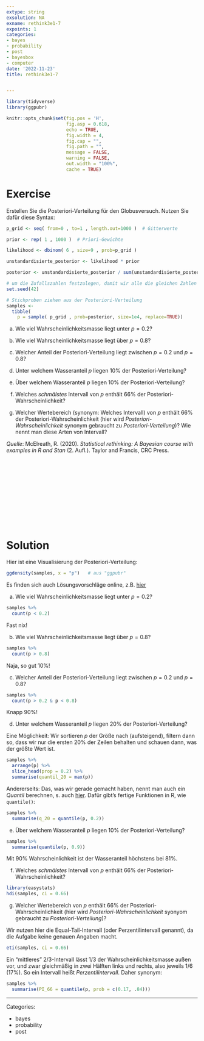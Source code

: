 ```yaml
---
extype: string
exsolution: NA
exname: rethink3e1-7
expoints: 1
categories:
- bayes
- probability
- post
- bayesbox
- computer
date: '2022-11-23'
title: rethink3e1-7


---
```




```r
library(tidyverse)
library(ggpubr)
```


```r
knitr::opts_chunk$set(fig.pos = 'H',
                      fig.asp = 0.618,
                      echo = TRUE,
                      fig.width = 4,
                      fig.cap = "", 
                      fig.path = "",
                      message = FALSE,
                      warning = FALSE,
                      out.width = "100%",
                      cache = TRUE)
```








# Exercise

Erstellen Sie die Posteriori-Verteilung für den Globusversuch. Nutzen Sie dafür diese Syntax:


```r
p_grid <- seq( from=0 , to=1 , length.out=1000 )  # Gitterwerte

prior <- rep( 1 , 1000 )  # Priori-Gewichte

likelihood <- dbinom( 6 , size=9 , prob=p_grid ) 

unstandardisierte_posterior <- likelihood * prior 

posterior <- unstandardisierte_posterior / sum(unstandardisierte_posterior)

# um die Zufallszahlen festzulegen, damit wir alle die gleichen Zahlen bekommen zum Schnluss: 
set.seed(42) 

# Stichproben ziehen aus der Posteriori-Verteilung
samples <- 
  tibble(
    p = sample( p_grid , prob=posterior, size=1e4, replace=TRUE)) 
```



a) Wie viel Wahrscheinlichkeitsmasse liegt unter $p=0.2$?

b) Wie viel Wahrscheinlichkeitsmasse liegt über $p=0.8$?

c) Welcher Anteil der Posteriori-Verteilung liegt zwischen $p=0.2$ und $p=0.8$?

d) Unter welchem Wasseranteil $p$ liegen 10% der Posteriori-Verteilung?

e) Über welchem Wasseranteil $p$ liegen 10% der Posteriori-Verteilung?

f) Welches *schmälstes* Intervall von $p$ enthält 66% der Posteriori-Wahrscheinlichkeit?

g) Welcher Wertebereich (synonym: Welches Intervall) von $p$ enthält 66% der Posteriori-Wahrscheinlichkeit (hier wird *Posteriori-Wahrscheinlichkeit* synonym gebraucht zu *Posteriori-Verteilung*)? Wie nennt man diese Arten von Intervall?


*Quelle*: McElreath, R. (2020). *Statistical rethinking: A Bayesian course with examples in R and Stan* (2. Aufl.). Taylor and Francis, CRC Press.



</br>
</br>
</br>
</br>
</br>
</br>
</br>
</br>
</br>
</br>

# Solution

Hier ist eine Visualisierung der Posteriori-Verteilung:


```r
ggdensity(samples, x = "p")   # aus "ggpubr"
```


Es finden sich auch Lösungsvorschläge online, z.B. [hier](https://github.com/jffist/statistical-rethinking-solutions/blob/master/ch03_hw.R)

a) Wie viel Wahrscheinlichkeitsmasse liegt unter $p=0.2$?

```r
samples %>% 
  count(p < 0.2)
```

Fast nix!



b) Wie viel Wahrscheinlichkeitsmasse liegt über $p=0.8$?


```r
samples %>% 
  count(p > 0.8)
```

Naja, so gut 10%!




c)  Welcher Anteil der Posteriori-Verteilung liegt zwischen $p=0.2$ und $p=0.8$?



```r
samples %>% 
  count(p > 0.2 & p < 0.8) 
```

Knapp 90%!



d) Unter welchem Wasseranteil $p$ liegen 20% der Posteriori-Verteilung?



Eine Möglichkeit: Wir sortieren $p$ der Größe nach (aufsteigend), 
filtern dann so, dass wir nur die ersten 20% der Zeilen behalten und schauen dann, was der größte Wert ist.

```r
samples %>% 
  arrange(p) %>% 
  slice_head(prop = 0.2) %>% 
  summarise(quantil_20 = max(p))
```
Andererseits: Das, was wir gerade gemacht haben, nennt man auch ein *Quantil* berechnen, s. auch [hier](https://de.wikipedia.org/wiki/Quantil_%28Wahrscheinlichkeitstheorie%29). 
Dafür gibt's fertige Funktionen in R, wie `quantile()`:

```r
samples %>% 
  summarise(q_20 = quantile(p, 0.2))
```




e) Über welchem Wasseranteil $p$ liegen 10% der Posteriori-Verteilung?


```r
samples %>% 
  summarise(quantile(p, 0.9))
```


Mit 90% Wahrscheinlichkeit ist der Wasseranteil höchstens bei 81%.



f) Welches *schmälstes* Intervall von $p$ enthält 66% der Posteriori-Wahrscheinlichkeit?


```r
library(easystats)
hdi(samples, ci = 0.66)
```






g) Welcher Wertebereich von $p$ enthält 66% der Posteriori-Wahrscheinlichkeit (hier wird *Posteriori-Wahrscheinlichkeit* syonyom gebraucht zu *Posteriori-Verteilung*)?


Wir nutzen hier die Equal-Tail-Intervall (oder Perzentilintervall genannt),
da die Aufgabe keine genauen Angaben macht.

```r
eti(samples, ci = 0.66)
```

Ein "mittleres" 2/3-Intervall lässt 1/3 der Wahrscheinlichkeitsmasse außen vor, und zwar gleichmäßig in zwei Hälften links und rechts, also jeweils 1/6 (17%). So ein Intervall heißt *Perzentilintervall*. Daher synonym:

```r
samples %>% 
  summarise(PI_66 = quantile(p, prob = c(0.17, .84)))
```






---

Categories: 

- bayes
- probability
- post

